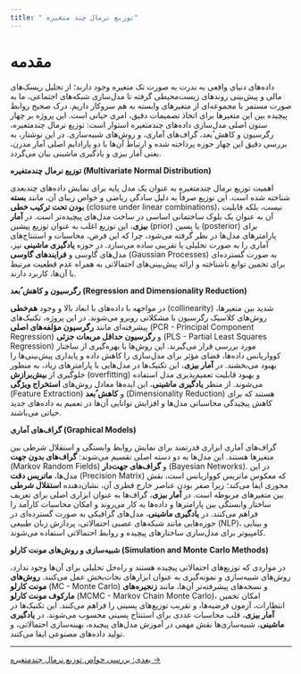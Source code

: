 ```yaml
---
title: " توزیع نرمال چند متغیره"
---
```


# مقدمه

داده‌های دنیای واقعی به ندرت به صورت تک متغیره وجود دارند؛ از تحلیل ریسک‌های مالی و پیش‌بینی روندهای زیست‌محیطی گرفته تا مدل‌سازی شبکه‌های اجتماعی، ما به صورت مستمر با مجموعه‌ای از متغیرهای وابسته به هم سروکار داریم. درک صحیح روابط پیچیده بین این متغیرها برای اتخاذ تصمیمات دقیق، امری حیاتی است. این پروژه بر چهار ستون اصلی مدل‌سازی داده‌های چندمتغیره استوار است: توزیع نرمال چندمتغیره، رگرسیون و کاهش ُبعد، گراف‌های آماری، و روش‌های شبیه‌سازی. در این نوشتار، به بررسی دقیق این چهار حوزه پرداخته شده و ارتباط آن‌ها با دو پارادایم اصلی آمار مدرن، یعنی آمار بیزی و یادگیری ماشینی بیان می‌گردد.

**توزیع نرمال چندمتغیره (Multivariate Normal Distribution)**

اهمیت توزیع نرمال چندمتغیره به عنوان یک مدل پایه برای نمایش داده‌های چندبعدی شناخته شده است. این توزیع صرفاً به دلیل سادگی ریاضی و خواص زیبای آن، مانند **بسته بودن تحت ترکیب خطی** (closure under linear combinations)، نیست، بلکه قابلیت آن به عنوان یک بلوک ساختمانی اساسی در ساخت مدل‌های پیچیده‌تر است. در **آمار بیزی**، این توزیع اغلب به عنوان توزیع پیشین (prior) یا پسین (posterior) برای پارامترهای مدل‌ها در نظر گرفته می‌شود، چرا که این فرض، محاسبات و استنتاج‌های آماری را به صورت تحلیلی یا تقریبی ساده می‌سازد. در حوزه **یادگیری ماشینی** نیز، مدل‌های گاوسی و **فرایندهای گاوسی** (Gaussian Processes) به صورت گسترده‌ای برای تخمین توابع ناشناخته و ارائه پیش‌بینی‌های احتمالاتی به همراه عدم قطعیت مرتبط با آن‌ها، کاربرد دارند.

**رگرسیون و کاهش ُبعد (Regression and Dimensionality Reduction)**

در مواجهه با داده‌های با ابعاد بالا و وجود **هم‌خطی** (collinearity) شدید بین متغیرها، روش‌های کلاسیک رگرسیون با مشکلاتی روبرو می‌شوند. در این پروژه، تکنیک‌های پیشرفته‌ای مانند **رگرسیون مؤلفه‌های اصلی** (PCR - Principal Component Regression) و **رگرسیون حداقل مربعات جزئی** (PLS - Partial Least Squares Regression) مورد بررسی قرار می‌گیرند. این روش‌ها با بهره‌گیری از ساختار کوواریانس داده‌ها، فضای مؤثر برای مدل‌سازی را کاهش داده و پایداری پیش‌بینی‌ها را بهبود می‌بخشند. در **آمار بیزی**، این تکنیک‌ها در مدل‌هایی با پارامترهای زیاد، به منظور جلوگیری از **بیش‌برازش** (overfitting) و بهبود قابلیت تعمیم‌پذیری مدل استفاده می‌شوند. از منظر **یادگیری ماشینی**، این ایده‌ها معادل روش‌های **استخراج ویژگی** (Feature Extraction) و **کاهش ُبعد** (Dimensionality Reduction) هستند که برای کاهش پیچیدگی محاسباتی مدل‌ها و افزایش توانایی آن‌ها در تعمیم به داده‌های جدید حیاتی می‌باشند.

**گراف‌های آماری (Graphical Models)**

گراف‌های آماری ابزاری قدرتمند برای نمایش روابط وابستگی و استقلال شرطی بین متغیرها هستند. این مدل‌ها به دو دسته اصلی تقسیم می‌شوند: **گراف‌های بدون جهت** (Markov Random Fields) و **گراف‌های جهت‌دار** (Bayesian Networks). در این مدل‌ها، **ماتریس دقت** (Precision Matrix) که معکوس ماتریس کوواریانس است، نقش محوری ایفا می‌کند؛ زیرا صفر بودن عناصر خارج قطری آن، نشان‌دهنده **استقلال شرطی** بین متغیرهای مربوطه است. در **آمار بیزی**، گراف‌ها به عنوان ابزاری اصلی برای تعریف ساختار وابستگی بین پارامترها و داده‌ها به کار می‌روند و امکان محاسبات کارآمد را فراهم می‌کنند. در **یادگیری ماشینی**، مدل‌های گرافیکی به صورت گسترده‌ای در حوزه‌هایی مانند شبکه‌های عصبی احتمالاتی، پردازش زبان طبیعی (NLP)، و بینایی کامپیوتر برای مدل‌سازی ساختارهای پیچیده و روابط احتمالاتی استفاده می‌شوند.

**شبیه‌سازی و روش‌های مونت کارلو (Simulation and Monte Carlo Methods)**

در مواردی که توزیع‌های احتمالاتی پیچیده هستند و راه‌حل تحلیلی برای آن‌ها وجود ندارد، روش‌های شبیه‌سازی و نمونه‌گیری به عنوان ابزارهای نجات‌بخش عمل می‌کنند. **روش‌های مونت کارلو** (MC - Monte Carlo) و نسخه‌های پیشرفته‌تر آن‌ها، مانند **زنجیره‌های مارکوف مونت کارلو** (MCMC - Markov Chain Monte Carlo)، امکان تخمین انتظارات، آزمون فرضیه‌ها، و تقریب توزیع‌های پسینی را فراهم می‌کنند. این تکنیک‌ها در **آمار بیزی**، قلب محاسبات عددی برای استنتاج پسینی محسوب می‌شوند. در **یادگیری ماشینی**، شبیه‌سازی‌ها نقش مهمی در آموزش مدل‌های پیچیده، بهینه‌سازی احتمالاتی، و تولید داده‌های مصنوعی ایفا می‌کنند.

---

[بعدی: بررسی خواص توزیع نرمال چندمتغیره →](section1-2.qmd)
